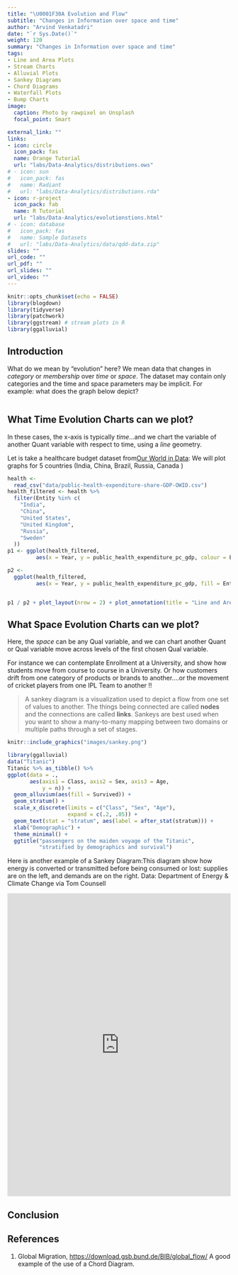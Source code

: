 ```yaml
---
title: "\U0001F30A Evolution and Flow"
subtitle: "Changes in Information over space and time"
author: "Arvind Venkatadri"
date: "`r Sys.Date()`"
weight: 120
summary: "Changes in Information over space and time"
tags:
- Line and Area Plots
- Stream Charts
- Alluvial Plots
- Sankey Diagrams
- Chord Diagrams
- Waterfall Plots
- Bump Charts
image:
  caption: Photo by rawpixel on Unsplash
  focal_point: Smart

external_link: ""
links:
- icon: circle
  icon_pack: fas
  name: Orange Tutorial
  url: "labs/Data-Analytics/distributions.ows"
# - icon: sun
#   icon_pack: fas
#   name: Radiant
#   url: "labs/Data-Analytics/distributions.rda"
- icon: r-project
  icon_pack: fab
  name: R Tutorial
  url: "labs/Data-Analytics/evolutionstions.html"
# - icon: database
#   icon_pack: fas
#   name: Sample Datasets
#   url: "labs/Data-Analytics/data/qdd-data.zip"
slides: ""
url_code: ""
url_pdf: ""
url_slides: ""
url_video: ""
---
```


```r
knitr::opts_chunk$set(echo = FALSE)
library(blogdown)
library(tidyverse)
library(patchwork)
library(ggstream) # stream plots in R
library(ggalluvial)


```

## Introduction

What do we mean by "evolution" here?
We mean data that changes in *category* or *membership* over *time* or *space*. The dataset may contain only categories and the time and space parameters may be implicit.
For example: what does the graph below depict?


```r

```



## What Time Evolution Charts can we plot?

In these cases, the x-axis is typically *time*...and we chart the variable of another Quant variable with respect to time, using a *line* geometry. 

Let is take a healthcare budget dataset from[Our World in Data](https://ourworldindata.org/grapher/public-health-expenditure-share-GDP-OWID): We will plot graphs for 5 countries (India, China, Brazil, Russia, Canada )

```r
health <-
  read_csv("data/public-health-expenditure-share-GDP-OWID.csv")
health_filtered <- health %>%
  filter(Entity %in% c(
    "India",
    "China",
    "United States",
    "United Kingdom",
    "Russia",
    "Sweden"
  ))
p1 <- ggplot(health_filtered,
         aes(x = Year, y = public_health_expenditure_pc_gdp, colour = Entity)) + geom_line() + labs(y = "Healthcare Budget\n as % of GDP")

p2 <-  
  ggplot(health_filtered,
         aes(x = Year, y = public_health_expenditure_pc_gdp, fill = Entity)) + geom_area()+ labs(y = "Healthcare Budget\n as % of GDP")


p1 / p2 + plot_layout(nrow = 2) + plot_annotation(title = "Line and Area Charts to show Evolution (over Time )",subtitle = "", tag_levels = 'A') & theme_minimal()

```


## What Space Evolution Charts can we plot?

Here, the *space* can be any Qual variable, and we can chart another Quant or Qual variable move across levels of the first chosen Qual variable.

For instance we can contemplate Enrollment at a University, and show how students move from course to course in a University. Or how customers drift from one category of products or brands to another....or the movement of cricket players from one IPL Team to another !!

> A sankey diagram is a visualization used to depict a flow from one set of values to another. The things being connected are called **nodes** and the connections are called **links**. 
Sankeys are best used when you want to show a many-to-many mapping between two domains or multiple paths through a set of stages.

```r
knitr::include_graphics("images/sankey.png")

```

```r
library(ggalluvial)
data("Titanic")
Titanic %>% as_tibble() %>% 
ggplot(data = .,
       aes(axis1 = Class, axis2 = Sex, axis3 = Age,
           y = n)) +
  geom_alluvium(aes(fill = Survived)) +
  geom_stratum() +
  scale_x_discrete(limits = c("Class", "Sex", "Age"), 
                   expand = c(.2, .05)) +
  geom_text(stat = "stratum", aes(label = after_stat(stratum))) +
  xlab("Demographic") +
  theme_minimal() +
  ggtitle("passengers on the maiden voyage of the Titanic",
          "stratified by demographics and survival")
```

Here is another example of a Sankey Diagram:This diagram show how energy is converted or transmitted before being consumed or lost: supplies are on the left, and demands are on the right. Data: Department of Energy & Climate Change via Tom Counsell

<iframe width="100%" height="684" frameborder="0"
  src="https://observablehq.com/embed/@d3/sankey?cells=chart"></iframe>
  
  


## Conclusion



## References

1. Global Migration, <https://download.gsb.bund.de/BIB/global_flow/>
 A good example of the use of a Chord Diagram.
